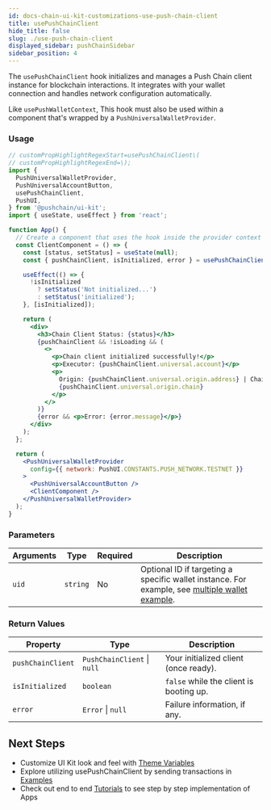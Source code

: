 ```yaml
---
id: docs-chain-ui-kit-customizations-use-push-chain-client
title: usePushChainClient
hide_title: false
slug: ./use-push-chain-client
displayed_sidebar: pushChainSidebar
sidebar_position: 4
---
```


<head>
  <title>{`usePushChainClient | Customizations | UI Kit | Push Chain Docs`}</title>
</head>

<!-- Content Start -->

The `usePushChainClient` hook initializes and manages a Push Chain client instance for blockchain interactions. It integrates with your wallet connection and handles network configuration automatically.

Like `usePushWalletContext`, This hook must also be used within a component that's wrapped by a `PushUniversalWalletProvider`.

### Usage

```jsx live
// customPropHighlightRegexStart=usePushChainClient\(
// customPropHighlightRegexEnd=\);
import {
  PushUniversalWalletProvider,
  PushUniversalAccountButton,
  usePushChainClient,
  PushUI,
} from '@pushchain/ui-kit';
import { useState, useEffect } from 'react';

function App() {
  // Create a component that uses the hook inside the provider context
  const ClientComponent = () => {
    const [status, setStatus] = useState(null);
    const { pushChainClient, isInitialized, error } = usePushChainClient(); // optional: uid parameter for targeting a specific wallet instance

    useEffect(() => {
      !isInitialized
        ? setStatus('Not initialized...')
        : setStatus('initialized');
    }, [isInitialized]);

    return (
      <div>
        <h3>Chain Client Status: {status}</h3>
        {pushChainClient && !isLoading && (
          <>
            <p>Chain client initialized successfully!</p>
            <p>Executor: {pushChainClient.universal.account}</p>
            <p>
              Origin: {pushChainClient.universal.origin.address} | Chain:{' '}
              {pushChainClient.universal.origin.chain}
            </p>
          </>
        )}
        {error && <p>Error: {error.message}</p>}
      </div>
    );
  };

  return (
    <PushUniversalWalletProvider
      config={{ network: PushUI.CONSTANTS.PUSH_NETWORK.TESTNET }}
    >
      <PushUniversalAccountButton />
      <ClientComponent />
    </PushUniversalWalletProvider>
  );
}
```

### Parameters

| Arguments | Type     | Required | Description                                  |
| --------- | -------- | -------- | -------------------------------------------- |
| `uid`     | `string` | No       | Optional ID if targeting a specific wallet instance. For example, see [multiple wallet example](/docs/chain/ui-kit/examples/multiple-wallet-example/). |

### Return Values

| Property          | Type                        | Description                             |
| ----------------- | --------------------------- | --------------------------------------- |
| `pushChainClient` | `PushChainClient` \| `null` | Your initialized client (once ready).   |
| `isInitialized`   | `boolean`                   | `false` while the client is booting up. |
| `error`           | `Error` \| `null`           | Failure information, if any.            |

## Next Steps

- Customize UI Kit look and feel with [Theme Variables](/docs/chain/ui-kit/customizations/theme-variables/)
- Explore utilizing usePushChainClient by sending transactions in [Examples](/docs/chain/ui-kit/examples/)
- Check out end to end [Tutorials](/docs/chain/tutorials) to see step by step implementation of Apps
